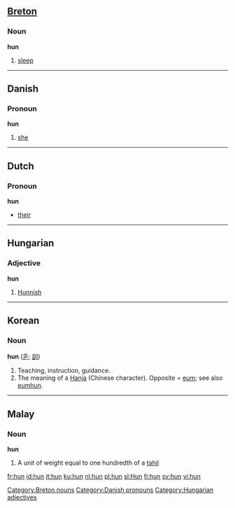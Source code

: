 {{see|Hun|hûn}}

==[[Breton]]==

===Noun===
'''hun'''
#[[sleep]]

[[Category:Breton nouns]]

----

==Danish==

===Pronoun===
'''hun'''
#[[she]]

[[Category:Danish pronouns]]

----

==Dutch==

===Pronoun===
'''hun'''
* [[their]]


----

==Hungarian==

===Adjective===
'''hun'''
#[[Hunnish]]

[[Category:Hungarian adjectives]]

----

==Korean==

===Noun===
'''hun''' ([[훈]]; [[訓]])
#Teaching, instruction, guidance.
#The meaning of a [[Hanja]] (Chinese character).  Opposite = [[eum]]; see also [[eumhun]].

----

==Malay==

===Noun===
'''hun'''
# A unit of weight equal to one hundredth of a [[tahil]]

[[fr:hun]]
[[id:hun]]
[[it:hun]]
[[ku:hun]]
[[nl:hun]]
[[pl:hun]]
[[sl:Hun]]
[[fi:hun]]
[[sv:hun]]
[[vi:hun]]